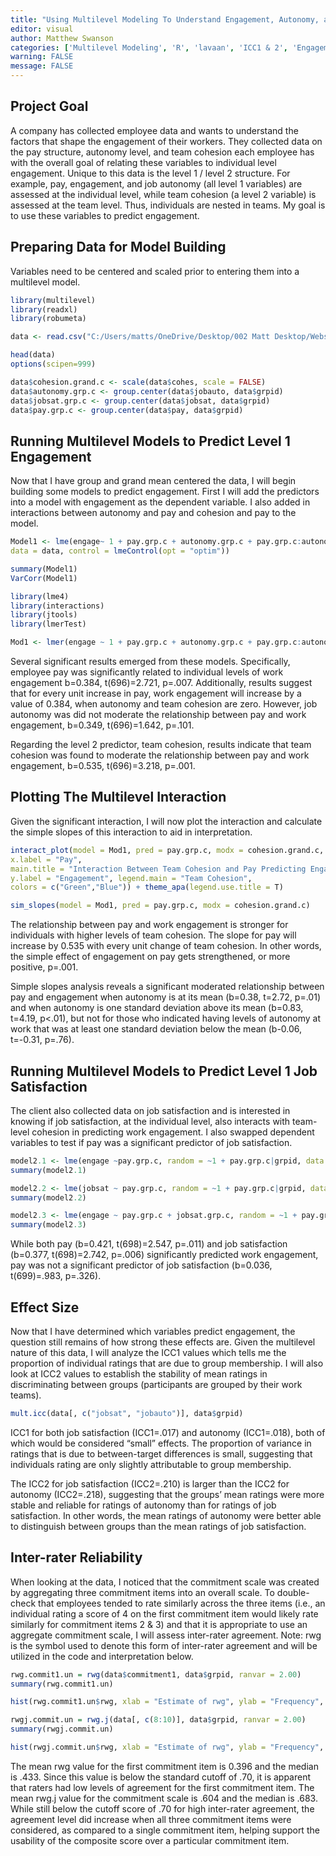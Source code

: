 ---
title: "Using Multilevel Modeling To Understand Engagement, Autonomy, and Team Cohesion"
editor: visual
author: Matthew Swanson
categories: ['Multilevel Modeling', 'R', 'lavaan', 'ICC1 & 2', 'Engagement', 'Team Cohesion', 'Inter-rater Reliability', 'Simple Slopes']
warning: FALSE
message: FALSE
---

::: text-center
# **Project Goal**
:::

A company has collected employee data and wants to understand the factors that shape the engagement of their workers. They collected data on the pay structure, autonomy level, and team cohesion each employee has with the overall goal of relating these variables to individual level engagement. Unique to this data is the level 1 / level 2 structure. For example, pay, engagement, and job autonomy (all level 1 variables) are assessed at the individual level, while team cohesion (a level 2 variable) is assessed at the team level. Thus, individuals are nested in teams. My goal is to use these variables to predict engagement.

::: text-center
## **Preparing Data for Model Building**
:::

Variables need to be centered and scaled prior to entering them into a multilevel model.

```{r, echo=-5}
library(multilevel)
library(readxl)
library(robumeta)

data <- read.csv("C:/Users/matts/OneDrive/Desktop/002 Matt Desktop/WebsiteData/Data/engage.csv")

head(data)
options(scipen=999)

data$cohesion.grand.c <- scale(data$cohes, scale = FALSE)
data$autonomy.grp.c <- group.center(data$jobauto, data$grpid)
data$jobsat.grp.c <- group.center(data$jobsat, data$grpid)
data$pay.grp.c <- group.center(data$pay, data$grpid)
```

::: text-center
# **Running Multilevel Models to Predict Level 1 Engagement**
:::

Now that I have group and grand mean centered the data, I will begin building some models to predict engagement. First I will add the predictors into a model with engagement as the dependent variable. I also added in interactions between autonomy and pay and cohesion and pay to the model.

```{r}
Model1 <- lme(engage~ 1 + pay.grp.c + autonomy.grp.c + pay.grp.c:autonomy.grp.c + cohesion.grand.c + pay.grp.c:cohesion.grand.c, random = ~1 + pay.grp.c + autonomy.grp.c + pay.grp.c:autonomy.grp.c|grpid,
data = data, control = lmeControl(opt = "optim"))

summary(Model1)
VarCorr(Model1)

library(lme4)
library(interactions)
library(jtools)
library(lmerTest)

Mod1 <- lmer(engage ~ 1 + pay.grp.c + autonomy.grp.c + pay.grp.c:autonomy.grp.c + cohesion.grand.c + pay.grp.c:cohesion.grand.c + (1 + pay.grp.c + autonomy.grp.c + pay.grp.c:autonomy.grp.c|grpid), data = data, control = lmerControl(calc.derivs = FALSE))
```

Several significant results emerged from these models. Specifically, employee pay was significantly related to individual levels of work engagement b=0.384, t(696)=2.721, p=.007. Additionally, results suggest that for every unit increase in pay, work engagement will increase by a value of 0.384, when autonomy and team cohesion are zero. However, job autonomy was did not moderate the relationship between pay and work engagement, b=0.349, t(696)=1.642, p=.101.

Regarding the level 2 predictor, team cohesion, results indicate that team cohesion was found to moderate the relationship between pay and work engagement, b=0.535, t(696)=3.218, p=.001.

::: text-center
# **Plotting The Multilevel Interaction**
:::

Given the significant interaction, I will now plot the interaction and calculate the simple slopes of this interaction to aid in interpretation.

```{r}
interact_plot(model = Mod1, pred = pay.grp.c, modx = cohesion.grand.c,
x.label = "Pay",
main.title = "Interaction Between Team Cohesion and Pay Predicting Engagement",
y.label = "Engagement", legend.main = "Team Cohesion",
colors = c("Green","Blue")) + theme_apa(legend.use.title = T)

sim_slopes(model = Mod1, pred = pay.grp.c, modx = cohesion.grand.c)
```

The relationship between pay and work engagement is stronger for individuals with higher levels of team cohesion. The slope for pay will increase by 0.535 with every unit change of team cohesion. In other words, the simple effect of engagement on pay gets strengthened, or more positive, p=.001.

Simple slopes analysis reveals a significant moderated relationship between pay and engagement when autonomy is at its mean (b=0.38, t=2.72, p=.01) and when autonomy is one standard deviation above its mean (b=0.83, t=4.19, p\<.01), but not for those who indicated having levels of autonomy at work that was at least one standard deviation below the mean (b-0.06, t=-0.31, p=.76).

::: text-center
# **Running Multilevel Models to Predict Level 1 Job Satisfaction**
:::

The client also collected data on job satisfaction and is interested in knowing if job satisfaction, at the individual level, also interacts with team-level cohesion in predicting work engagement. I also swapped dependent variables to test if pay was a significant predictor of job satisfaction.

```{r}
model2.1 <- lme(engage ~pay.grp.c, random = ~1 + pay.grp.c|grpid, data = data, control = lmeControl(opt = "optim"))
summary(model2.1)

model2.2 <- lme(jobsat ~ pay.grp.c, random = ~1 + pay.grp.c|grpid, data = data, control = lmeControl(opt = "optim"))
summary(model2.2)

model2.3 <- lme(engage ~ pay.grp.c + jobsat.grp.c, random = ~1 + pay.grp.c + jobsat.grp.c|grpid, data = data,control = lmeControl(opt = "optim"))
summary(model2.3)
```

While both pay (b=0.421, t(698)=2.547, p=.011) and job satisfaction (b=0.377, t(698)=2.742, p=.006) significantly predicted work engagement, pay was not a significant predictor of job satisfaction (b=0.036, t(699)=.983, p=.326).

::: text-center
# **Effect Size**
:::

Now that I have determined which variables predict engagement, the question still remains of how strong these effects are. Given the multilevel nature of this data, I will analyze the ICC1 values which tells me the proportion of individual ratings that are due to group membership. I will also look at ICC2 values to establish the stability of mean ratings in discriminating between groups (participants are grouped by their work teams).

```{r}
mult.icc(data[, c("jobsat", "jobauto")], data$grpid)
```

ICC1 for both job satisfaction (ICC1=.017) and autonomy (ICC1=.018), both of which would be considered "small" effects. The proportion of variance in ratings that is due to between-target differences is small, suggesting that individuals rating are only slightly attributable to group membership.

The ICC2 for job satisfaction (ICC2=.210) is larger than the ICC2 for autonomy (ICC2=.218), suggesting that the groups' mean ratings were more stable and reliable for ratings of autonomy than for ratings of job satisfaction. In other words, the mean ratings of autonomy were better able to distinguish between groups than the mean ratings of job satisfaction.

::: text-center
# **Inter-rater Reliability**
:::

When looking at the data, I noticed that the commitment scale was created by aggregating three commitment items into an overall scale. To double-check that employees tended to rate similarly across the three items (i.e., an individual rating a score of 4 on the first commitment item would likely rate similarly for commitment items 2 & 3) and that it is appropriate to use an aggregate commitment scale, I will assess inter-rater agreement. Note: rwg is the symbol used to denote this form of inter-rater agreement and will be utilized in the code and interpretation below.

```{r}
rwg.commit1.un = rwg(data$commitment1, data$grpid, ranvar = 2.00)
summary(rwg.commit1.un)

hist(rwg.commit1.un$rwg, xlab = "Estimate of rwg", ylab = "Frequency", main = "Histogram of 1st Commitment Item's rwg Values")

rwgj.commit.un = rwg.j(data[, c(8:10)], data$grpid, ranvar = 2.00)
summary(rwgj.commit.un)

hist(rwgj.commit.un$rwg, xlab = "Estimate of rwg", ylab = "Frequency", main = "Histogram of Commitment Scale's rwg Values")
```

The mean rwg value for the first commitment item is 0.396 and the median is .433. Since this value is below the standard cutoff of .70, it is apparent that raters had low levels of agreement for the first commitment item. The mean rwg.j value for the commitment scale is .604 and the median is .683. While still below the cutoff score of .70 for high inter-rater agreement, the agreement level did increase when all three commitment items were considered, as compared to a single commitment item, helping support the usability of the composite score over a particular commitment item.
